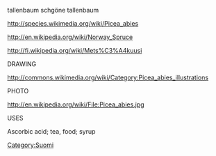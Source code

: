 tallenbaum schgöne tallenbaum

http://species.wikimedia.org/wiki/Picea_abies

http://en.wikipedia.org/wiki/Norway_Spruce

http://fi.wikipedia.org/wiki/Mets%C3%A4kuusi

DRAWING

http://commons.wikimedia.org/wiki/Category:Picea_abies_illustrations

PHOTO

http://en.wikipedia.org/wiki/File:Picea_abies.jpg

USES


Ascorbic acid; tea, food; syrup

[[Category:Suomi]]